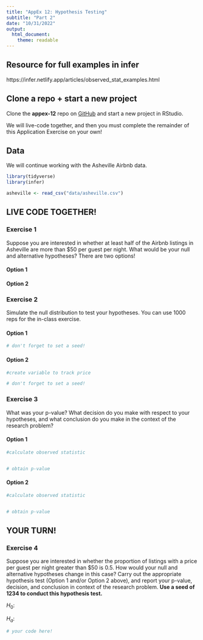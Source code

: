 ```yaml
---
title: "AppEx 12: Hypothesis Testing"
subtitle: "Part 2"
date: "10/31/2022"
output: 
  html_document:
    theme: readable
---
```


## Resource for full examples in infer

https://infer.netlify.app/articles/observed_stat_examples.html



## Clone a repo + start a new project

Clone the **appex-12** repo on [GitHub](https://github.com/math118-fall2022) and start a new project in RStudio. 

We will live-code together, and then you must complete the remainder of this Application Exercise on your own!


## Data

We will continue working with the Asheville Airbnb data.

```r
library(tidyverse)
library(infer)
```

```r
asheville <- read_csv("data/asheville.csv")
```

## LIVE CODE TOGETHER!

### Exercise 1

Suppose you are interested in whether at least half of the Airbnb listings in Asheville are more than $50 per guest per night. What would be your null and alternative hypotheses? There are two options! 

#### Option 1 



#### Option 2


### Exercise 2

Simulate the null distribution to test your hypotheses. You can use 1000 reps for the in-class exercise.

#### Option 1 

```r
# don't forget to set a seed! 
```

#### Option 2

```r
#create variable to track price

```

```r
# don't forget to set a seed! 
```


### Exercise 3

What was your p-value? What decision do you make with respect to your 
hypotheses, and what conclusion do you make in the context of the research
problem?

#### Option 1

```r
#calculate observed statistic


# obtain p-value
```


#### Option 2

```r
#calculate observed statistic


# obtain p-value
```


## YOUR TURN!

### Exercise 4

Suppose you are interested in whether the proportion of listings with a price per guest per night greater than $50 is 0.5. How would your null and 
alternative hypotheses change in this case? Carry out the appropriate
hypothesis test (Option 1 and/or Option 2 above), and report your p-value, decision, and conclusion in context of the research problem.  **Use a seed of 1234 to conduct this hypothesis test.**


$H_0$: 

$H_a$: 


```r
# your code here!

```

